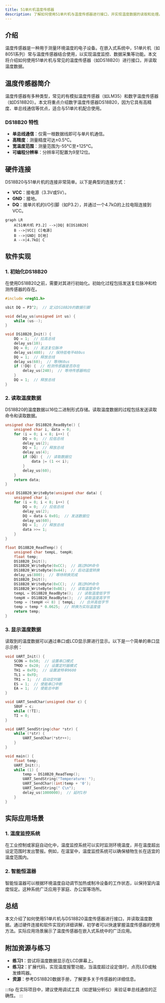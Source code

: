 ```yaml
---
title: 51单片机温度传感器
description: 了解如何使用51单片机与温度传感器进行接口，并实现温度数据的读取和处理。本文适合初学者，包含代码示例和实际应用场景。
---
```


## 介绍

温度传感器是一种用于测量环境温度的电子设备。在嵌入式系统中，51单片机（如8051系列）常与温度传感器结合使用，以实现温度监控、数据采集等功能。本文将介绍如何使用51单片机与常见的温度传感器（如DS18B20）进行接口，并读取温度数据。

## 温度传感器简介

温度传感器有多种类型，常见的有模拟温度传感器（如LM35）和数字温度传感器（如DS18B20）。本文将重点介绍数字温度传感器DS18B20，因为它具有高精度、单总线通信等优点，适合与51单片机配合使用。

### DS18B20 特性
- **单总线通信**：仅需一根数据线即可与单片机通信。
- **高精度**：测量精度可达±0.5°C。
- **宽温度范围**：测量范围为-55°C至+125°C。
- **可编程分辨率**：分辨率可配置为9至12位。

## 硬件连接

DS18B20与51单片机的连接非常简单。以下是典型的连接方式：

- **VCC**：接电源（3.3V或5V）。
- **GND**：接地。
- **DQ**：接单片机的I/O引脚（如P3.2），并通过一个4.7kΩ的上拉电阻连接到VCC。

```mermaid
graph LR
    A[51单片机 P3.2] -->|DQ| B[DS18B20]
    B -->|VCC| C[电源]
    B -->|GND| D[地]
    A -->|4.7kΩ| C
```

## 软件实现

### 1. 初始化DS18B20

在使用DS18B20之前，需要对其进行初始化。初始化过程包括发送复位脉冲和检测传感器的存在。

```c
#include <reg51.h>

sbit DQ = P3^2;  // 定义DS18B20的数据引脚

void delay_us(unsigned int us) {
    while (us--);
}

void DS18B20_Init() {
    DQ = 1;  // 拉高总线
    delay_us(10);
    DQ = 0;  // 发送复位脉冲
    delay_us(480);  // 保持低电平480us
    DQ = 1;  // 释放总线
    delay_us(60);  // 等待60us
    if (!DQ) {  // 检测传感器是否存在
        delay_us(240);  // 等待传感器响应
    }
    DQ = 1;  // 释放总线
}
```

### 2. 读取温度数据

DS18B20的温度数据以16位二进制形式存储。读取温度数据的过程包括发送读取命令和读取数据。

```c
unsigned char DS18B20_ReadByte() {
    unsigned char i, data = 0;
    for (i = 0; i < 8; i++) {
        DQ = 0;  // 拉低总线
        delay_us(2);
        DQ = 1;  // 释放总线
        delay_us(4);
        if (DQ) {  // 读取数据位
            data |= (1 << i);
        }
        delay_us(60);
    }
    return data;
}

void DS18B20_WriteByte(unsigned char data) {
    unsigned char i;
    for (i = 0; i < 8; i++) {
        DQ = 0;  // 拉低总线
        delay_us(2);
        DQ = data & 0x01;  // 发送数据位
        delay_us(60);
        DQ = 1;  // 释放总线
        data >>= 1;
    }
}

float DS18B20_ReadTemp() {
    unsigned char tempL, tempH;
    float temp;
    DS18B20_Init();
    DS18B20_WriteByte(0xCC);  // 跳过ROM命令
    DS18B20_WriteByte(0x44);  // 启动温度转换
    delay_us(800);  // 等待转换完成
    DS18B20_Init();
    DS18B20_WriteByte(0xCC);  // 跳过ROM命令
    DS18B20_WriteByte(0xBE);  // 读取温度命令
    tempL = DS18B20_ReadByte();  // 读取温度低字节
    tempH = DS18B20_ReadByte();  // 读取温度高字节
    temp = (tempH << 8) | tempL;  // 合并高低字节
    temp = temp * 0.0625;  // 转换为实际温度值
    return temp;
}
```

### 3. 显示温度数据

读取到的温度数据可以通过串口或LCD显示屏进行显示。以下是一个简单的串口显示示例：

```c
void UART_Init() {
    SCON = 0x50;  // 设置串口模式
    TMOD = 0x20;  // 设置定时器模式
    TH1 = 0xFD;  // 设置波特率9600
    TL1 = 0xFD;
    TR1 = 1;  // 启动定时器
    ES = 1;  // 使能串口中断
    EA = 1;  // 使能总中断
}

void UART_SendChar(unsigned char c) {
    SBUF = c;
    while (!TI);
    TI = 0;
}

void UART_SendString(char *str) {
    while (*str) {
        UART_SendChar(*str++);
    }
}

void main() {
    float temp;
    UART_Init();
    while (1) {
        temp = DS18B20_ReadTemp();
        UART_SendString("Temperature: ");
        UART_SendChar((int)temp + '0');
        UART_SendString(" C\n");
        delay_us(1000000);  // 延时1秒
    }
}
```

## 实际应用场景

### 1. 温度监控系统

在工业控制或家庭自动化中，温度监控系统可以实时监测环境温度，并在温度超出设定范围时发出警报。例如，在温室中，温度监控系统可以确保植物生长在适宜的温度范围内。

### 2. 智能恒温器

智能恒温器可以根据环境温度自动调节加热或制冷设备的工作状态，以保持室内温度恒定。这种系统广泛应用于家庭、办公室等场所。

## 总结

本文介绍了如何使用51单片机与DS18B20温度传感器进行接口，并读取温度数据。通过硬件连接和软件实现的详细讲解，初学者可以快速掌握温度传感器的使用方法。实际应用场景展示了温度传感器在嵌入式系统中的广泛应用。

## 附加资源与练习

- **练习1**：尝试将温度数据显示在LCD屏幕上。
- **练习2**：扩展代码，实现温度报警功能，当温度超过设定值时，点亮LED或触发蜂鸣器。
- **资源**：参考DS18B20数据手册，了解更多关于传感器的详细信息。

:::tip
在实际项目中，建议使用调试工具（如逻辑分析仪）来验证单总线通信的正确性。
:::